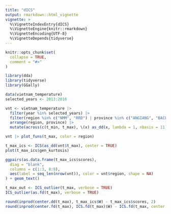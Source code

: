 ```yaml
---
title: "dICS"
output: rmarkdown::html_vignette
vignette: >
  %\VignetteIndexEntry{dICS}
  %\VignetteEngine{knitr::rmarkdown}
  %\VignetteEncoding{UTF-8}
  %\VignetteDepends{tidyverse}
---
```


```r
knitr::opts_chunk$set(
  collapse = TRUE,
  comment = "#>"
)
```

```r
library(dda)
library(tidyverse)
library(GGally)
```

```r
data(vietnam_temperature)
selected_years <- 2013:2016

vnt <- vietnam_temperature |>
  filter(year %in% selected_years) |>
  filter(region %in% c("NMM", "RRD") | province %in% c("ANGIANG", "BACLIEU")) |>
  arrange(region, province) |>
  mutate(across(c(t_min, t_max), \(x) as_dd(x, lambda = 1, nbasis = 11)))

vnt |> plot_funs(t_max, color = region)
```

```r
t_max_ics <- ICS(as_dd(vnt$t_max), center = TRUE)
plot(t_max_ics$gen_kurtosis)

ggpairs(as.data.frame(t_max_ics$scores),
  diag = "blank",
  columns = c(1:3, 8:9),
  aes(label = seq_len(nrow(vnt)), color = vnt$region, shape = NA)
) + geom_text()
```

```r
t_max_out <- ICS_outlier(t_max, verbose = TRUE)
ICS_outlier(as.fd(t_max), verbose = TRUE)
```

```r
round(inprod(center.dd(t_max), t_max_ics$W) - t_max_ics$scores, 2)
round(inprod(center.fd(t_max), ICS.fd(t_max)$W) - ICS.fd(t_max, center = T)$scores, 2)
```

